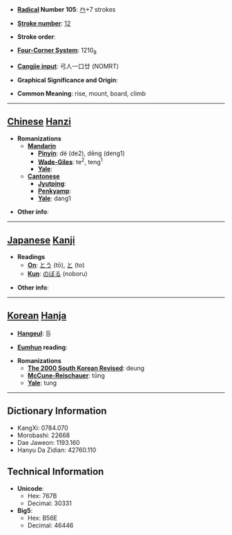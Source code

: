 * '''[[Wiktionary:Chinese radical index| Radical]] Number 105''': [[Wiktionary:Chinese radical index 癶|癶]]+7 strokes

* '''[[Wiktionary:Chinese total strokes index|Stroke number]]''': [[Wiktionary:Chinese total strokes index 12|12]]

* '''Stroke order''': 

* '''[[Wiktionary:Chinese four corner index|Four-Corner System]]''': 1210<sub>8</sub>

* '''[[Wiktionary:Chinese Cangjie index|Cangjie input]]''': 弓人一口廿 (NOMRT)

* '''Graphical Significance and Origin''': 

* '''Common Meaning''': rise, mount, board, climb

----

== [[Chinese]] [[Hanzi]] ==

* '''Romanizations'''
** '''[[Mandarin]]'''
*** '''[[Pinyin]]''': dé (de2), dēng (deng1)
*** '''[[Wade-Giles]]''': te<sup>2</sup>, teng<sup>1</sup>
*** '''[[Yale]]''': 
** '''[[Cantonese]]'''
*** '''[[Jyutping]]''':
*** '''[[Penkyamp]]''': 
*** '''[[Yale]]''': dang1

* '''Other info''': 

----

== [[Japanese]] [[Kanji]] ==

* '''Readings'''
** '''[[On]]''': [[とう]] (tō), [[と]] (to)
** '''[[Kun]]''': [[のぼる]] (noboru)

* '''Other info''':  

----

== [[Korean]] [[Hanja]] ==

* '''[[Hangeul]]''': 등

* '''[[Eumhun]] reading''': 

* '''Romanizations'''
** '''[[The 2000 South Korean Revised Romanization|The 2000 South Korean Revised]]''': deung
** '''[[McCune-Reischauer]]''': tŭng
** '''[[Yale]]''': tung

----

== Dictionary Information ==

* KangXi: 0784.070
* Morobashi: 22668
* Dae Jaweon: 1193.160
* Hanyu Da Zidian: 42760.110

== Technical Information ==

* '''Unicode''':
** Hex: 767B
** Decimal: 30331
* '''Big5''':
** Hex: B56E
** Decimal: 46446